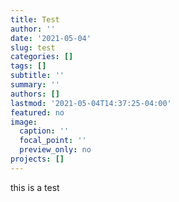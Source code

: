 ```yaml
---
title: Test
author: ''
date: '2021-05-04'
slug: test
categories: []
tags: []
subtitle: ''
summary: ''
authors: []
lastmod: '2021-05-04T14:37:25-04:00'
featured: no
image:
  caption: ''
  focal_point: ''
  preview_only: no
projects: []
---
```


this is a test